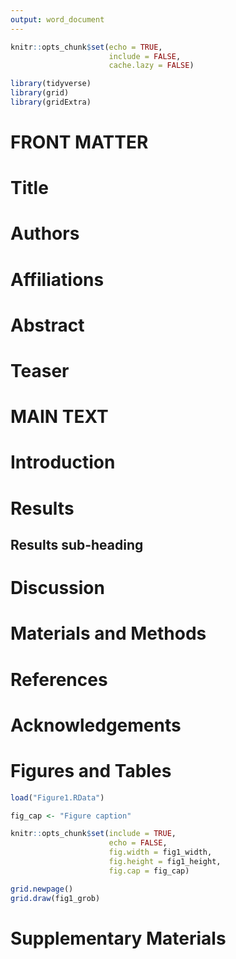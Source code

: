 ```yaml
---
output: word_document
---
```


```r
knitr::opts_chunk$set(echo = TRUE,
                      include = FALSE,
                      cache.lazy = FALSE)
```

```r
library(tidyverse)
library(grid)
library(gridExtra)
```

# FRONT MATTER

# Title

# Authors

# Affiliations

# Abstract

# Teaser

# MAIN TEXT

# Introduction

# Results

## Results sub-heading


# Discussion

# Materials and Methods

# References

# Acknowledgements

# Figures and Tables

```r
load("Figure1.RData")
```

```r
fig_cap <- "Figure caption"
```

```r
knitr::opts_chunk$set(include = TRUE,
                      echo = FALSE,
                      fig.width = fig1_width,
                      fig.height = fig1_height,
                      fig.cap = fig_cap)
```

```r
grid.newpage()
grid.draw(fig1_grob)
```

# Supplementary Materials
